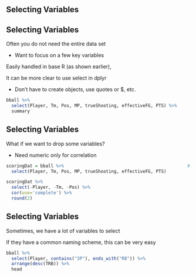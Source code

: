 ## Selecting Variables

## Selecting Variables

Often you do not need the entire data set

- Want to focus on a few key variables

Easily handled in base R (as shown earlier), 

It can be more clear to use <span class="func">select</span> in <span class='pack'>dplyr</span>

- Don't have to create objects, use quotes or $, etc.

```r
bball %>% 
  select(Player, Tm, Pos, MP, trueShooting, effectiveFG, PTS) %>% 
  summary
```


## Selecting Variables

What if we want to drop some variables?

- Need numeric only for correlation

```r
scoringDat = bball %>%                                               # creating object as we will come back to it later
  select(Player, Tm, Pos, MP, trueShooting, effectiveFG, PTS)

scoringDat %>% 
  select(-Player, -Tm, -Pos) %>% 
  cor(use='complete') %>% 
  round(2)
```


## Selecting Variables

Sometimes, we have a lot of variables to select

If they have a common naming scheme, this can be very easy

```r
bball %>% 
  select(Player, contains("3P"), ends_with("RB")) %>% 
  arrange(desc(TRB)) %>% 
  head
```